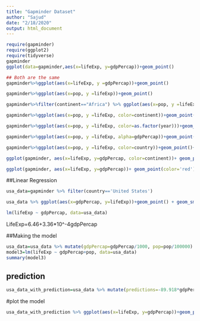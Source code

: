 ---
title: "Gapminder Dataset"
author: "Sajud"
date: "2/18/2020"
output: html_document
---
```{r}
require(gapminder)
require(ggplot2)
require(tidyverse)
gapminder
ggplot(data=gapminder,aes(x=lifeExp, y=gdpPercap))+geom_point()
```


```{r}
## Both are the same
gapminder%>%ggplot(aes(x=lifeExp, y =gdpPercap))+geom_point()
```

```{r}
gapminder%>%ggplot(aes(x=pop, y =lifeExp))+geom_point()
```
```{r}
gapminder%>%filter(continent=="Africa") %>% ggplot(aes(x=pop, y =lifeExp))+geom_point()
```

```{r}
gapminder%>%ggplot(aes(x=pop, y =lifeExp, color=continent))+geom_point() + theme_minimal()
```

```{r}
gapminder%>%ggplot(aes(x=pop, y =lifeExp, color=as.factor(year)))+geom_point()+ theme_dark()
```

```{r}
gapminder%>%ggplot(aes(x=pop, y =lifeExp, alpha=gdpPercap))+geom_point()+ theme_classic()
```
```{r}
gapminder%>%ggplot(aes(x=pop, y =lifeExp, color=country))+geom_point()+ theme_classic()
```

```{r}
ggplot(gapminder, aes(x=lifeExp, y=gdpPercap, color=continent))+ geom_point()
```

```{r}
ggplot(gapminder, aes(x=lifeExp, y=gdpPercap))+ geom_point(color='red')
```


##Linear Regression

```{r}
usa_data=gapminder %>% filter(country=='United States')

usa_data %>% ggplot(aes(x=gdpPercap, y=lifeExp))+geom_point() + geom_smooth(aes(x=gdpPercap, y=lifeExp), method = 'lm', se=0)
```
```{r}
lm(lifeExp ~ gdpPercap, data=usa_data)
```
LifeExp=6.46+3.36*10^-4gdpPercap


##Making the model
```{r}
usa_data=usa_data %>% mutate(gdpPercap=gdpPercap/1000, pop=pop/100000)
model3=lm(lifeExp ~ gdpPercap+pop, data=usa_data)
summary(model3)
```

## prediction
```{r}
usa_data_with_prediction=usa_data %>% mutate(predictions=-89.918*gdpPercap+909.844*pop+55.076)
```
#plot the model

```{r}
usa_data_with_prediction %>% ggplot(aes(x=lifeExp, y=gdpPercap))+geom_point()+geom_albine()
```

